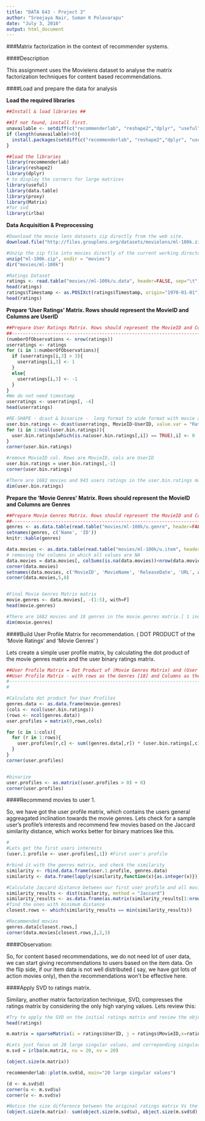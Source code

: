 ```yaml
---
title: "DATA 643 - Project 3"
author: "Sreejaya Nair, Suman K Polavarapu"
date: "July 3, 2016"
output: html_document
---
```


###Matrix factorization in the context of recommender systems.

####Description

This assignment uses the Movielens dataset to analyse the matrix factorization techniques for content based recommendations.


####Load and prepare the data for analysis

__Load the required libraries__
```r
##Install & load libraries ##

##If not found, install first.
unavailable <- setdiff(c("recommenderlab", "reshape2","dplyr", "useful", "data.table", "proxy", "Matrix", "irlba" ), rownames(installed.packages()))
if (length(unavailable)>0){
  install.packages(setdiff(c("recommenderlab", "reshape2","dplyr", "useful", "data.table", "proxy", "Matrix", "irlba" ), rownames(installed.packages())))
}

##load the libraries
library(recommenderlab)
library(reshape2)
library(dplyr)
# to display the corners for large matrices
library(useful) 
library(data.table)
library(proxy)
library(Matrix)
#for svd
library(irlba)
```

__Data Acquisition & Preprocessing__
```r
#Download the movie lens datasets zip directly from the web site.
download.file("http://files.grouplens.org/datasets/movielens/ml-100k.zip", destfile = "ml-100k.zip")

#Unzip the zip file into movies directly of the current working directory.
unzip("ml-100k.zip", exdir = "movies")
dir("movies/ml-100k")

#Ratings Dataset
ratings <- read.table("movies//ml-100k/u.data", header=FALSE, sep="\t", col.names = c("UserID", "MovieID", "Rating", "Timestamp"))
head(ratings)
ratings$Timestamp <- as.POSIXct(ratings$Timestamp, origin="1970-01-01")
head(ratings)
```

__Prepare 'User Ratings' Matrix. Rows should represent the MovieID and Columns are UserID__

```r
##Prepare User Ratings Matrix. Rows should represent the MovieID and Columns are UserID
##-------------------------------------------------------------------------------------
(numberOfObservations <- nrow(ratings))
userratings <- ratings
for (i in 1:numberOfObservations){
  if (userratings[i,3] > 3){
    userratings[i,3] <- 1
  }
  else{
    userratings[i,3] <- -1
  }
}
#We do not need timestamp
userratings <- userratings[, -4]
head(userratings)

#RE-SHAPE - dcast & binarize -  long format to wide format with movie as row and userid as column
user.bin.ratings <- dcast(userratings, MovieID~UserID, value.var = "Rating", na.rm=FALSE)
for (i in 1:ncol(user.bin.ratings)){
  user.bin.ratings[which(is.na(user.bin.ratings[,i]) == TRUE),i] <- 0
}
corner(user.bin.ratings)

#remove MovieID col. Rows are MovieID, cols are UserID
user.bin.ratings = user.bin.ratings[,-1] 
corner(user.bin.ratings)

#There are 1682 movies and 943 users ratings in the user.bin.ratings matrix.
dim(user.bin.ratings)
```


__Prepare the 'Movie Genres' Matrix. Rows should represent the MovieID and Columns are Genres__

```r
##Prepare Movie Genres Matrix. Rows should represent the MovieID and Columns are Genres
##-------------------------------------------------------------------------------------
genres <- as.data.table(read.table("movies/ml-100k/u.genre", header=FALSE, sep = '|',  quote = ""))
setnames(genres, c('Name', 'ID'))
knitr::kable(genres)

data.movies <- as.data.table(read.table("movies/ml-100k/u.item", header=FALSE,  sep = '|', quote = ""))
# removing the columns in which all values are NA 
data.movies = data.movies[, colSums(is.na(data.movies))<nrow(data.movies), with = F]
corner(data.movies)
setnames(data.movies, c('MovieID', 'MovieName', 'ReleaseDate', 'URL', as.character(genres$Name)))
corner(data.movies,5,8)


#Final Movie Genres Matrix matrix
movie.genres <- data.movies[, -(1:5), with=F]
head(movie.genres)

#There are 1682 movies and 18 genres in the movie.genres matrix.[ 1 indicates true, 0 indicates false]
dim(movie.genres)
```


####Build User Profile Matrix for recommendation. ( DOT PRODUCT of the 'Movie Ratings' and 'Movie Genres' )

Lets create a simple user profile matrix, by calculating the dot product of the movie genres matrix and the user binary ratings matrix.

```r
##User Profile Matrix = Dot Product of (Movie Genres Matrix) and (User Ratings Matrix)
##User Profile Matrix - with rows as the Genres [18] and Columns as the User IDs [943]
#-------------------------------------------------------------------------------------
#

#Calculate dot product for User Profiles
genres.data <- as.data.frame(movie.genres)
(cols <- ncol(user.bin.ratings))
(rows <- ncol(genres.data))
user.profiles = matrix(0,rows,cols)

for (c in 1:cols){
  for (r in 1:rows){
    user.profiles[r,c] <- sum((genres.data[,r]) * (user.bin.ratings[,c]))
  }
}
corner(user.profiles)


#binarize
user.profiles <- as.matrix((user.profiles > 0) + 0)
corner(user.profiles)
```


####Recommend movies to user 1.

So, we have got the user profile matrix, which contains the users general aggreagated inclination towards the movie genres. Lets check for a sample user's profile's interests and recommend few movies based on the Jaccard similarity distance, which works better for binary matrices like this.

```r
#
#Lets get the first users interests
(user.1.profile <- user.profiles[,1]) #First user's profile

#rbind it with the genres matrix, and check the similarity
similarity <- rbind.data.frame(user.1.profile, genres.data)
similarity <- data.frame(lapply(similarity,function(x){as.integer(x)})) #convert data to type integer

#Calculate Jaccard distance between our first user profile and all movie genres data.
similarity_results <- dist(similarity, method = "Jaccard")
similarity_results <- as.data.frame(as.matrix(similarity_results[1:nrow(genres.data)]))
#find the ones with minimum distance
closest.rows <- which(similarity_results == min(similarity_results))

#Recommended movies
genres.data[closest.rows,]
corner(data.movies[closest.rows,],2,3)
```

####Observation:

So, for content based recommendations, we do not need lot of user data, we can start giving recommendations to users based on the item data. On the flip side, if our item data is not well distributed ( say, we have got lots of action movies only), then the recommendations won't be effective here.

####Apply SVD to ratings matrix.

Similary, another matrix factorization technique, SVD,  compresses the ratings matrix by considering the only high varying values. Lets review this:

```r
#Try to apply the SVD on the initial ratings matrix and review the object sizes.
head(ratings)

m.matrix = sparseMatrix(i = ratings$UserID, j = ratings$MovieID,x=ratings$Rating)

#Lets just focus on 20 large singular values, and correponding singular vectors
m.svd = irlba(m.matrix, nu = 20, nv = 20) 

(object.size(m.matrix))

recommenderlab::plot(m.svd$d, main="20 large singular values")

(d <- m.svd$d)
corner(u <- m.svd$u)
corner(v <- m.svd$v)

#Notice the size difference between the original ratings matrix Vs the factored matrices !
(object.size(m.matrix)- sum(object.size(m.svd$u), object.size(m.svd$d), object.size(m.svd$v) ))
````

